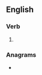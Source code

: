==English==

===Verb===
{{head|en|verb form}}

# {{en-third-person singular of|relegate}}

===Anagrams===
* {{anagrams|en|regelates}}